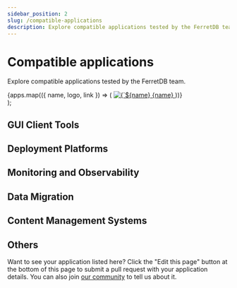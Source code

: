 ```yaml
---
sidebar_position: 2
slug: /compatible-applications
description: Explore compatible applications tested by the FerretDB team.
---
```


# Compatible applications


Explore compatible applications tested by the FerretDB team.


<div className={styles.container}>
  <div className={styles.grid}>
    {apps.map(({ name, logo, link }) => (
      <a
        key={name}
        href={link}
        target="_blank"
        rel="noopener noreferrer"
        className={`${styles.card} card`}
      >
        <img src={logo} alt={`${name} logo`} className={styles.logo} />
        {name}
      </a>
    ))}
  </div>
</div>
);

<div style={{ marginTop: '3rem' }} />

## GUI Client Tools

<Grid apps={categorizedApps.guis} />

## Deployment Platforms

<Grid apps={categorizedApps.deploy} />

## Monitoring and Observability

<Grid apps={categorizedApps.monitoring} />

## Data Migration

<Grid apps={categorizedApps.migration} />

## Content Management Systems

<Grid apps={categorizedApps.cms} />

## Others

<Grid apps={categorizedApps.others} />

Want to see your application listed here?
Click the "Edit this page" button at the bottom of this page to submit a pull request with your application details.
You can also join [our community](../introduction.md#community) to tell us about it.
